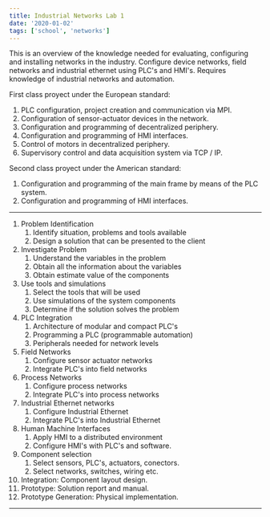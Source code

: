 ```yaml
---
title: Industrial Networks Lab 1
date: '2020-01-02'
tags: ['school', 'networks']
---
```


This is an overview of the knowledge needed for evaluating, configuring and installing networks in the industry. Configure device networks, field networks and industrial ethernet using PLC's and HMI's. Requires knowledge of industrial networks and automation.

First class proyect under the European standard:

1. PLC configuration, project creation and communication via MPI.
2. Configuration of sensor-actuator devices in the network.
3. Configuration and programming of decentralized periphery.
4. Configuration and programming of HMI interfaces.
5. Control of motors in decentralized periphery.
6. Supervisory control and data acquisition system via TCP / IP.

Second class proyect under the American standard:

1. Configuration and programming of the main frame by means of the PLC system.
2. Configuration and programming of HMI interfaces.

***

1. Problem Identification
	1. Identify situation, problems and tools available
	2. Design a solution that can be presented to the client
2. Investigate Problem
	1. Understand the variables in the problem
	2. Obtain all the information about the variables
	3. Obtain estimate value of the components
3. Use tools and simulations
	1. Select the tools that will be used
	2. Use simulations of the system components
	3. Determine if the solution solves the problem
4. PLC Integration
	1. Architecture of modular and compact PLC's
	2. Programming a PLC (programmable automation)
	3. Peripherals needed for network levels
5. Field Networks
	1. Configure sensor actuator networks
	2. Integrate PLC's into field networks
6. Process Networks
	1. Configure process networks
	2. Integrate PLC's into process networks
7. Industrial Ethernet networks
	1. Configure Industrial Ethernet
	2. Integrate PLC's into Industrial Ethernet
8. Human Machine Interfaces 
	1. Apply HMI to a distributed environment
	2. Configure HMI's with PLC's and software.
9. Component selection
	1. Select sensors, PLC's, actuators, conectors.
	2. Select networks, switches, wiring etc.
10. Integration: Component layout design.
11. Prototype: Solution report and manual.
12. Prototype Generation: Physical implementation.

***



 
